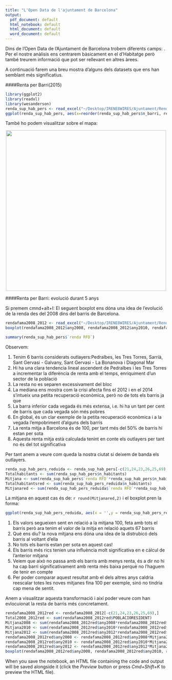 ```yaml
---
title: "L'Open Data de l'ajuntament de Barcelona"
output:
  pdf_document: default
  html_notebook: default
  html_document: default
  word_document: default
---
```


Dins de l'Open Data de l'Ajuntament de Barcelona trobem diferents camps: . Per el nostre anàlisis ens centrarem bàsicament en el d'Habitatge però també treurem informació que pot ser rellevant en altres àrees. 

A continuació farem una breu mostra d'alguns dels datasets que ens han semblant més significatius. 

####Renta per Barri(2015)

```r
library(ggplot2)
library(readxl)
library(wesanderson)
renda_sup_hab_pers <- read_excel("~/Desktop/IRENE8WIRES/Ajuntament/Renda/renda_sup_hab_pers.xlsx",  col_types = c("numeric", "numeric", "text", "numeric", "numeric", "numeric","numeric", "numeric", "numeric", "numeric", "numeric", "numeric", "numeric", "numeric", "numeric", "numeric", "numeric", "numeric", "numeric", "numeric", "numeric", "numeric", "numeric", "numeric", "numeric", "numeric", "numeric", "numeric", "numeric", "numeric"), na='..')
ggplot(renda_sup_hab_pers, aes(x=reorder(renda_sup_hab_pers$n_barri, renda_sup_hab_pers$`renda RFD`), y = renda_sup_hab_pers$`renda RFD`, fill=renda_sup_hab_pers$`renda RFD`)) +  geom_bar(stat = "identity", width = 0.8, position = position_dodge(width=0.5)) + scale_colour_gradientn(colours=rainbow(4))+ guides(fill = guide_legend(title = "index RFD")) + theme(axis.text.x = element_text(angle=45, vjust=1, hjust=1, size=6)) + xlab("Barris") +ylab("Index RFD")
```
També ho podem visualitzar sobre el mapa:

<p align="center">
<img src="RENTA.png" width="500">
</p>

\begin{center}
\includegraphics[width=120mm]{RENTA.png}
\end{center}

####Renta per Barri: evolució durant 5 anys

Si premem cmnd+alt+I:
El seguent boxplot ens dóna una idea de l'evolució de la renda des del 2008 dins del barris de Barcelona.
```r
rendafama2008_2012 <- read_excel("~/Desktop/IRENE8WIRES/Ajuntament/Renda/rendafama2008_2012.xls")
boxplot(rendafama2008_2012$any2008, rendafama2008_2012$any2010, rendafama2008_2012$any2012,renda_sup_hab_pers$`renda RFD`, names=c("2008","2010","2012","2014"), main=("Distribucio Barris segons Renta 2008-2014"))
```
```r
summary(renda_sup_hab_pers$`renda RFD`)
```

Observem:

<ol>
  <li>Tenim 6 barris considerats outlayers:Pedralbes, les Tres Torres, Sarrià, Sant Gervasi - Galvany, Sant Gervasi - La Bonanova i Diagonal Mar</li>
  <li>Hi ha una clara tendencia lineal ascendent de Pedralbes i les Tres Torres a incrementar la diferència de renta amb el temps, enriquiment d'un sector de la població</li>
  <li>La resta no es separen excessivament del bloc</li>
  <li>La mediana ens mostra com la crisi afecta fins el 2012 i en el 2014 s'intueix una petita recuperació econòmica, però no de tots els barris ja que</li>
  <li>La barra inferior cada vegada és més extensa, i.e. hi ha un tant per cent de barris que cada vegada són més pobres</li>
  <li>En global, és un clar exemple de la petita recuperació econòmica i a la vegada l'empobriment d'alguns dels barris</li>
  <li>La renta mitja a Barcelona és de 100, per tant més del 50% de barris hi estan per sota</li>
  <li>Aquesta renta mitja està calculada tenint en conte els outlayers per tant no és del tot significativa</li>
</ol>

Per tant anem a veure com queda la nostra ciutat si deixem de banda els outlayers. 

```r
renda_sup_hab_pers_reduida <- renda_sup_hab_pers[-c(21,24,23,26,25,69),]
Totalhabitants <- sum(renda_sup_hab_pers$n_habitants)
Mitjana <- sum(renda_sup_hab_pers$`renda RFD`*renda_sup_hab_pers$n_habitants/Totalhabitants)
Totalhabitantsred <- sum(renda_sup_hab_pers_reduida$n_habitants)
Mitjanared <- sum(renda_sup_hab_pers_reduida$`renda RFD`*renda_sup_hab_pers_reduida$n_habitants/Totalhabitantsred)
```

La mitjana en aquest cas és de: `r round(Mitjanared,2)` i el boxplot pren la forma:

```r
ggplot(renda_sup_hab_pers_reduida, aes(x = '',y = renda_sup_hab_pers_reduida$`renda RFD`)) + geom_boxplot(fill="blue") + geom_hline(yintercept = Mitjanared) + xlab("2014") +ylab("Index RFD")
```

<ol>
  <li> Els valors segueixen sent en relació a la mitjana 100, feta amb tots el barris però ara tenim el valor de la mitja en relació aquets 67 barris  </li>
  <li> Què ens diu? la nova mitjana ens dóna una idea de la distrubicó dels barris al voltant d'ella</li>
  <li> No tots els barris estan per sota en aquest cas!</li>
  <li> Els barris més rics tenien una influència molt significativa en e càlcul de l'anterior mitjana </li>
  <li> Veiem que això no passa amb els barris amb menys renta, és a dir no hi ha cap barri significativament amb renta més baixa perquè no l'haguem de tenir en compte </li>
  <li> Per poder comparar aquest resultat amb el dels altres anys caldria reescalar totes les noves mitjanes fina 100 per exemple, sinó no tindria cap mena de sentit.</li>
</ol>

Anem a visualitzar aquesta transformació i així poder veure com han evlocuionat la resta de barris més concretament.

```r
rendafama2008_2012red <- rendafama2008_2012[-c(21,24,23,26,25,69),]
Total2008_2012red <- sum(rendafama2008_2012red$POBLACIORESIDENT)
Mitjana2008 <- sum(rendafama2008_2012red$any2008*rendafama2008_2012red$POBLACIORESIDENT/Total2008_2012red)
Mitjana2010 <- sum(rendafama2008_2012red$any2010*rendafama2008_2012red$POBLACIORESIDENT/Total2008_2012red)
Mitjana2012 <- sum(rendafama2008_2012red$any2012*rendafama2008_2012red$POBLACIORESIDENT/Total2008_2012red)
rendafama2008_2012red$any2008 <- rendafama2008_2012red$any2008*Mitjana2008/100
rendafama2008_2012red$any2010 <- rendafama2008_2012red$any2010*Mitjana2010/100
rendafama2008_2012red$any2012 <- rendafama2008_2012red$any2012*Mitjana2012/100
boxplot(rendafama2008_2012red$any2008, rendafama2008_2012red$any2010, rendafama2008_2012red$any2012, names=c("2008","2010","2012"), main=("Distribucio Barris segons Renta Sense Outlayers 2008-2012"))
```

When you save the notebook, an HTML file containing the code and output will be saved alongside it (click the *Preview* button or press *Cmd+Shift+K* to preview the HTML file).
